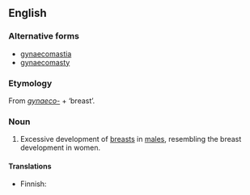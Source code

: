 {{wikipedia}}
==English==

===Alternative forms===
*[[gynaecomastia]]
*[[gynaecomasty]]

===Etymology===
From ''[[gynaeco-]]'' + {{AGr.}} '''{{polytonic|[[μαστός]]}}''' ‘breast’.

===Noun===
{{en-noun|-}}

# {{medicine}} Excessive development of [[breast]]s in [[male]]s, resembling the breast development in women.

====Translations====
{{top}}
*Finnish: {{t|fi|naisnisäisyys}}
{{bottom}}